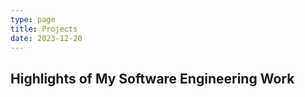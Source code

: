 ```yaml
---
type: page
title: Projects
date: 2023-12-20
---
```


## Highlights of My Software Engineering Work 


<Project 
  title="Better Texter" 
  description="Better Texter, an innovative iMessage application, enhances text communication using artificial intelligence. 
  It allows users to convert texts into various tones like professional, friendly, or humorous, and offers translation into nine languages. 
  A key feature is its smart voice texting, which lets users dictate messages, transforming them into well-structured texts with perfect grammar in any chosen tone. 
  Additionally, it offers personalization options through a companion app outside iMessage. The app has recently gained popularity, surpassing 100 downloads on the App Store." 
  mediaUrl="/images/BetterTexterwebsitemv.mp4" 
  projectUrl="https://apps.apple.com/us/app/better-texter/id6451396342"
/>
---
<Project 
  title="Workout API" 
  description="The Workout API is a RESTful service utilizing the FastAPI framework and a Postgres database hosted on Supabase. 
  It offers endpoints for user management, workout recommendations, logs, and goal setting. 
  A notable feature is its ability to predict weight loss based on workout logs and calculate a custom workout plan using basal metabolic rate and daily caloric deficit. 
  Working on this project, I gained experience using FastAPI, Alembic, Faker, and SQLAlchemy, and learned important lessons such as 
  the significance of thorough documentation, managing concurrent requests,
  and protecting against injection attacks." 
  mediaUrl="/images/WorkoutAPI.png"
  projectUrl="https://github.com/nickambrose7/Workout-API"
/>
---
<Project 
  title="Screen Squad Movie Website" 
  description="This is the second project description." 
  mediaUrl="/static/images/projects/project2.jpg" 
  projectUrl="https://github.com/project2"
/>
---
<Project 
  title="Custom Threading Library" 
  description="Be sure to mention how we manipuleated the return address stack to create threads" 
  mediaUrl="/images/threading.png" 
  projectUrl="https://github.com/project2"
/>
---
<Project 
  title="Divorce Prediction Machine Learning Model" 
  description="Talk about the ML methods that I used, and the transformation with the data, also mention NumPy and Pandas" 
  mediaUrl="/images/divorce.png" 
  projectUrl="https://github.com/project2"
/>
---
<Project 
  title="File Compression Tool" 
  description="Use of Huffman encoding to compress files, talk about data structures implemented from scratch in C." 
  mediaUrl="/images/huffman.png" 
  projectUrl="https://github.com/project2"
/>
---
<Project 
  title="Tiny File System" 
  description="Talk about what went into file system design and the features mine supports." 
  mediaUrl="/images/filesystem.png" 
  projectUrl="https://github.com/project2"
/>
---
<Project 
  title="Memory Simulator" 
  description="Talk about implementing paging and using " 
  mediaUrl="/images/memory.png" 
  projectUrl="https://github.com/project2"
/>
---
<Project 
  title="TBD Java Project Using OOP & UML" 
  description="This is the second project description." 
  mediaUrl="/static/images/projects/project2.jpg" 
  projectUrl="https://github.com/project2"
/>
---